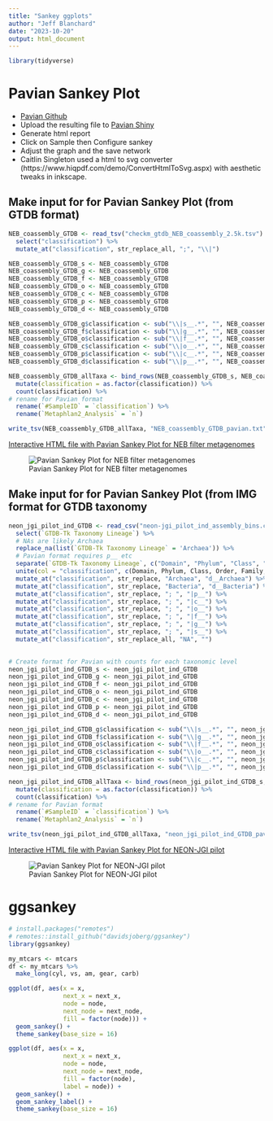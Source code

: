 ```yaml
---
title: "Sankey ggplots"
author: "Jeff Blanchard"
date: "2023-10-20"
output: html_document
---
```


```r
library(tidyverse)
```

# Pavian Sankey Plot

* [Pavian Github](https://github.com/fbreitwieser/pavian)
* Upload the resulting file to [Pavian Shiny](https://fbreitwieser.shinyapps.io/pavian/)
* Generate html report
* Click on Sample then Configure sankey
* Adjust the graph and the save network
* Caitlin Singleton used a html to svg converter (https://www.hiqpdf.com/demo/ConvertHtmlToSvg.aspx) with aesthetic tweaks in inkscape. 

## Make input for for Pavian Sankey Plot (from GTDB format)

```r
NEB_coassembly_GTDB <- read_tsv("checkm_gtdb_NEB_coassembly_2.5k.tsv")  %>% 
  select("classification") %>% 
  mutate_at("classification", str_replace_all, ";", "\\|") 

NEB_coassembly_GTDB_s <- NEB_coassembly_GTDB
NEB_coassembly_GTDB_g <- NEB_coassembly_GTDB
NEB_coassembly_GTDB_f <- NEB_coassembly_GTDB
NEB_coassembly_GTDB_o <- NEB_coassembly_GTDB
NEB_coassembly_GTDB_c <- NEB_coassembly_GTDB
NEB_coassembly_GTDB_p <- NEB_coassembly_GTDB
NEB_coassembly_GTDB_d <- NEB_coassembly_GTDB

NEB_coassembly_GTDB_g$classification <- sub("\\|s__.*", "", NEB_coassembly_GTDB_g$classification)  
NEB_coassembly_GTDB_f$classification <- sub("\\|g__.*", "", NEB_coassembly_GTDB_f$classification)  
NEB_coassembly_GTDB_o$classification <- sub("\\|f__.*", "", NEB_coassembly_GTDB_o$classification)  
NEB_coassembly_GTDB_c$classification <- sub("\\|o__.*", "", NEB_coassembly_GTDB_c$classification)  
NEB_coassembly_GTDB_p$classification <- sub("\\|c__.*", "", NEB_coassembly_GTDB_p$classification)  
NEB_coassembly_GTDB_d$classification <- sub("\\|p__.*", "", NEB_coassembly_GTDB_d$classification)  

NEB_coassembly_GTDB_allTaxa <- bind_rows(NEB_coassembly_GTDB_s, NEB_coassembly_GTDB_g, NEB_coassembly_GTDB_f, NEB_coassembly_GTDB_o, NEB_coassembly_GTDB_c, NEB_coassembly_GTDB_p, NEB_coassembly_GTDB_d) %>% 
  mutate(classification = as.factor(classification)) %>% 
  count(classification) %>% 
# rename for Pavian format
  rename(`#SampleID` = `classification`) %>% 
  rename(`Metaphlan2_Analysis` = `n`) 
```

```r
write_tsv(NEB_coassembly_GTDB_allTaxa, "NEB_coassembly_GTDB_pavian.txt")
```

[Interactive HTML file with Pavian Sankey Plot for NEB filter metagenomes](sankey-NEB_coassembly_GTDB_pavian.html)

![Pavian Sankey Plot for NEB filter metagenomes](sankey-NEB_coassembly_GTDB_pavian.png)


## Make input for for Pavian Sankey Plot (from IMG format for GTDB taxonomy


```r
neon_jgi_pilot_ind_GTDB <- read_csv("neon-jgi_pilot_ind_assembly_bins.csv") %>% 
  select(`GTDB-Tk Taxonomy Lineage`) %>% 
  # NAs are likely Archaea
  replace_na(list(`GTDB-Tk Taxonomy Lineage` = 'Archaea')) %>% 
  # Pavian format requires p__ etc
  separate(`GTDB-Tk Taxonomy Lineage`, c("Domain", "Phylum", "Class", "Order", "Family", "Genus", "Species"), "; ") %>% 
  unite(col = "classification", c(Domain, Phylum, Class, Order, Family, Genus, Species), sep='; ') %>% 
  mutate_at("classification", str_replace, "Archaea", "d__Archaea") %>% 
  mutate_at("classification", str_replace, "Bacteria", "d__Bacteria") %>%  
  mutate_at("classification", str_replace, "; ", "|p__") %>% 
  mutate_at("classification", str_replace, "; ", "|c__") %>% 
  mutate_at("classification", str_replace, "; ", "|o__") %>% 
  mutate_at("classification", str_replace, "; ", "|f__") %>% 
  mutate_at("classification", str_replace, "; ", "|g__") %>% 
  mutate_at("classification", str_replace, "; ", "|s__") %>% 
  mutate_at("classification", str_replace_all, "NA", "") 
  

# Create format for Pavian with counts for each taxonomic level
neon_jgi_pilot_ind_GTDB_s <- neon_jgi_pilot_ind_GTDB
neon_jgi_pilot_ind_GTDB_g <- neon_jgi_pilot_ind_GTDB
neon_jgi_pilot_ind_GTDB_f <- neon_jgi_pilot_ind_GTDB
neon_jgi_pilot_ind_GTDB_o <- neon_jgi_pilot_ind_GTDB
neon_jgi_pilot_ind_GTDB_c <- neon_jgi_pilot_ind_GTDB
neon_jgi_pilot_ind_GTDB_p <- neon_jgi_pilot_ind_GTDB
neon_jgi_pilot_ind_GTDB_d <- neon_jgi_pilot_ind_GTDB

neon_jgi_pilot_ind_GTDB_g$classification <- sub("\\|s__.*", "", neon_jgi_pilot_ind_GTDB_g$classification)  
neon_jgi_pilot_ind_GTDB_f$classification <- sub("\\|g__.*", "", neon_jgi_pilot_ind_GTDB_f$classification)  
neon_jgi_pilot_ind_GTDB_o$classification <- sub("\\|f__.*", "", neon_jgi_pilot_ind_GTDB_o$classification)  
neon_jgi_pilot_ind_GTDB_c$classification <- sub("\\|o__.*", "", neon_jgi_pilot_ind_GTDB_c$classification)  
neon_jgi_pilot_ind_GTDB_p$classification <- sub("\\|c__.*", "", neon_jgi_pilot_ind_GTDB_p$classification)  
neon_jgi_pilot_ind_GTDB_d$classification <- sub("\\|p__.*", "", neon_jgi_pilot_ind_GTDB_d$classification)  

neon_jgi_pilot_ind_GTDB_allTaxa <- bind_rows(neon_jgi_pilot_ind_GTDB_s, neon_jgi_pilot_ind_GTDB_g, neon_jgi_pilot_ind_GTDB_f, neon_jgi_pilot_ind_GTDB_o, neon_jgi_pilot_ind_GTDB_c, neon_jgi_pilot_ind_GTDB_p, neon_jgi_pilot_ind_GTDB_d) %>% 
  mutate(classification = as.factor(classification)) %>% 
  count(classification) %>% 
# rename for Pavian format
  rename(`#SampleID` = `classification`) %>% 
  rename(`Metaphlan2_Analysis` = `n`) 
```

```r
write_tsv(neon_jgi_pilot_ind_GTDB_allTaxa, "neon_jgi_pilot_ind_GTDB_pavian.txt")
```

[Interactive HTML file with Pavian Sankey Plot for NEON-JGI pilot](sankey-neon_jgi_pilot_ind_GTDB_pavian.html)

![Pavian Sankey Plot for NEON-JGI pilot](sankey-neon_jgi_pilot_ind_GTDB_pavian.png)

# ggsankey

```r
# install.packages("remotes")
# remotes::install_github("davidsjoberg/ggsankey")
library(ggsankey)
```

```r
my_mtcars <- mtcars
df <- my_mtcars %>%
  make_long(cyl, vs, am, gear, carb)
```

```r
ggplot(df, aes(x = x, 
               next_x = next_x, 
               node = node, 
               next_node = next_node,
               fill = factor(node))) +
  geom_sankey() +
  theme_sankey(base_size = 16) 
```

```r
ggplot(df, aes(x = x, 
               next_x = next_x, 
               node = node, 
               next_node = next_node,
               fill = factor(node),
               label = node)) +
  geom_sankey() +
  geom_sankey_label() +
  theme_sankey(base_size = 16)
```

